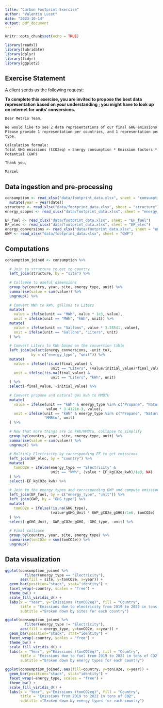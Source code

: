```yaml
---
title: "Carbon Footprint Exercise"
author: "Valentin Lucet"
date: "2023-10-14"
output: pdf_document
---
```


```r
knitr::opts_chunk$set(echo = TRUE)
```

```r
library(readxl)
library(lubridate)
library(dplyr)
library(tidyr)
library(ggplot2)
```

## Exercise Statement

A client sends us the following request:

**To complete this exercise, you are invited to propose the best data representation based on your understanding ; you might have to look up on internet for units’ conversions.**

```txt
Dear Metrio Team,

We would like to see 2 data representations of our final GHG emissions (tonnes CO2eq). 
Please provide 1 representation per countries, and 1 representation per year and energy
type.

Calculation formula: 
Total GHG emissions (tCO2eq) = Energy consumption * Emission factors * Global Warming 
Potential (GWP)

Thank you,

Marcel
```

## Data ingestion and pre-processing

```r
consumption <- read_xlsx("data/footprint_data.xlsx", sheet = "comsumption") %>% 
  mutate(year = year(date))
structure <- read_xlsx("data/footprint_data.xlsx", sheet = "structure")
energy_scopes <- read_xlsx("data/footprint_data.xlsx", sheet = "energy_scopes")

EF_fuel <- read_xlsx("data/footprint_data.xlsx", sheet = "EF_fuel")
EF_elec <- read_xlsx("data/footprint_data.xlsx", sheet = "EF_elec")
energy_conversions <- read_xlsx("data/footprint_data.xlsx", sheet = "energy_conversions")
GWP <- read_xlsx("data/footprint_data.xlsx", sheet = "GWP")
```

## Computations

```r
consumption_joined <- consumption %>%
  
  # Join to structure to get to country
  left_join(structure, by = "site") %>% 
  
  # Collapse to useful dimensions
  group_by(country, year, site, energy_type, unit) %>% 
  summarise(value = sum(value)) %>% 
  ungroup() %>% 
  
  # Convert MWh to kWh, gallons to Liters
  mutate(
    value = ifelse(unit == "MWh", value * 1e3, value),
    unit = ifelse(unit == "MWh", "kWh", unit)) %>% 
  mutate(
    value = ifelse(unit == "Gallons", value * 3.78541, value),
    unit = ifelse(unit == "Gallons", "Liters", unit)
  ) %>% 
  
  # Convert Liters to KWh based on the conversion table
  left_join(select(energy_conversions, -unit_to), 
            by = c("energy_type", "unit")) %>% 
  mutate(
    value = ifelse(!is.na(final_value) & 
                     unit == "Liters", (value/initial_value)*final_value, value),
    unit = ifelse(!is.na(final_value) & 
                     unit == "Liters", "kWh", unit)
  ) %>% 
  select(-final_value, -initial_value) %>% 
  
  # Convert propane and natural gas kwh to MMBTU 
  mutate(
    value = ifelse(unit == "kWh" & energy_type %in% c("Propane", "Natural gas"), 
                   value * 3.4121e-3, value),
    unit = ifelse(unit == "kWh" & energy_type %in% c("Propane", "Natural gas"), 
                  "MMBtu", unit)
  ) %>% 
  
  # Now that more things are in kWh/MMBtu, collapse to simplify
  group_by(country, year, site, energy_type, unit) %>% 
  summarise(value = sum(value)) %>% 
  ungroup() %>%
  
  # Multiply Electricity by corresponding EF to get emissions
  left_join(EF_elec, by = "country") %>% 
  mutate(
    tonCO2e = ifelse(energy_type == "Electricity" &
                     unit == "kWh", (value * EF_kgCO2e_kwh)/1e3, NA)
  ) %>% 
  select(-EF_kgCO2e_kwh) %>% 
  
  # Join to the energy types and corresponding GWP and compute emissions
  left_join(EF_fuel, by = c("energy_type", "unit")) %>% 
  left_join(GWP, by = "GHG_type") %>% 
  mutate(
    tonCO2e = ifelse(!is.na(GHG_type), 
                     (value*gGHG_Unit * GWP_gCO2e_gGHG)/1e6, tonCO2e)
  ) %>% 
  select(-gGHG_Unit, -GWP_gCO2e_gGHG, -GHG_type, -unit) %>% 
  
  # Final collapse
  group_by(country, year, site, energy_type) %>% 
  summarise(tonCO2e = sum(tonCO2e)) %>% 
  ungroup()
```

## Data visualization

```r
ggplot(consumption_joined %>% 
         filter(energy_type == "Electricity"), 
       aes(fill = site, y=tonCO2e, x=year)) +
  geom_bar(position="stack", stat="identity") +
  facet_wrap(~country, scales = "free") + 
  theme_bw() + 
  scale_fill_viridis_d() + 
  labs(x = "Year", y="Emissions (tonCO2eq)", fill = "Country",
       title = "Emissions due to electricity from 2019 to 2022 in tons of CO2", 
       subtitle ="Broken down by sites for each country")
```

```r
ggplot(consumption_joined %>% 
         filter(energy_type != "Electricity"), 
       aes(fill = energy_type, y=tonCO2e, x=year)) +
  geom_bar(position="stack", stat="identity") +
  facet_wrap(~country, scales = "free") + 
  theme_bw() + 
  scale_fill_viridis_d() + 
  labs(x = "Year", y="Emissions (tonCO2eq)", fill = "Country",
       title = "Emissions due to fuel from 2019 to 2022 in tons of CO2", 
       subtitle ="Broken down by energy types for each country")
```

```r
ggplot(consumption_joined, aes(fill=country, y=tonCO2e, x=year)) +
  geom_bar(position="stack", stat="identity") +
  facet_wrap(~energy_type, scales = "free") + 
  theme_bw() + 
  scale_fill_viridis_d() + 
  labs(x = "Year", y="Emissions (tonCO2eq)", fill = "Country",
       title = "Emissions from 2019 to 2022 in tons of CO2", 
       subtitle ="Broken down by energy types for each country")
```
